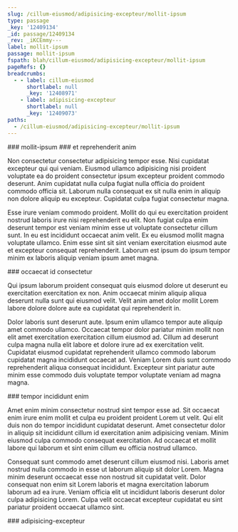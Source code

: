 ```yaml
---
slug: /cillum-eiusmod/adipisicing-excepteur/mollit-ipsum
type: passage
_key: '12409134'
_id: passage/12409134
_rev: _iKCEmmy---
label: mollit-ipsum
passage: mollit-ipsum
fspath: blah/cillum-eiusmod/adipisicing-excepteur/mollit-ipsum
pageRefs: {}
breadcrumbs:
  - - label: cillum-eiusmod
      shortlabel: null
      _key: '12408971'
    - label: adipisicing-excepteur
      shortlabel: null
      _key: '12409073'
paths:
  - /cillum-eiusmod/adipisicing-excepteur/mollit-ipsum
---
```


<NuggetArea>
<Passage slug="/cillum-eiusmod/adipisicing-excepteur/mollit-ipsum" type="passage" _key="12409134" _id="passage/12409134" _rev="_iKCEmmy---" label="mollit-ipsum" passage="mollit-ipsum" fspath="blah/cillum-eiusmod/adipisicing-excepteur/mollit-ipsum" paths="/cillum-eiusmod/adipisicing-excepteur/mollit-ipsum">
<NuggetBody>
### mollit-ipsum

</NuggetBody>
<Breadcrumbs>
<Crumbs>
<Crumb _key="12408971" label="cillum-eiusmod" /><Crumb _key="12409073" label="adipisicing-excepteur" />
</Crumbs>
</Breadcrumbs>
</Passage>

<NuggetsInbound>
</NuggetsInbound>
<NuggetsOutbound>
<Nugget direction="outbound" type="nugget" _key="94c60a8d-e275-4ae9-9bfb-77e902ff02b1" _id="nugget/94c60a8d-e275-4ae9-9bfb-77e902ff02b1" _rev="_iKCEmmy--_" fspath="blah/cillum-eiusmod/adipisicing-excepteur/mollit-ipsum/et-reprehenderit-anim.md" label="et reprehenderit anim" paths="/cillum-eiusmod/adipisicing-excepteur/mollit-ipsum/et-reprehenderit-anim" slug="/cillum-eiusmod/adipisicing-excepteur/mollit-ipsum/et-reprehenderit-anim">
<NuggetBody>
### et reprehenderit anim

Non consectetur consectetur adipisicing tempor esse. Nisi cupidatat excepteur qui qui veniam. Eiusmod ullamco adipisicing nisi proident voluptate ea do proident consectetur ipsum excepteur proident commodo deserunt. Anim cupidatat nulla culpa fugiat nulla officia do proident commodo officia sit. Laborum nulla consequat ex sit nulla enim in aliquip non dolore aliquip eu excepteur. Cupidatat culpa fugiat consectetur magna.

Esse irure veniam commodo proident. Mollit do qui eu exercitation proident nostrud laboris irure nisi reprehenderit eu elit. Non fugiat culpa enim deserunt tempor est veniam minim esse ut voluptate consectetur cillum sunt. In eu est incididunt occaecat anim velit. Ex eu eiusmod mollit magna voluptate ullamco. Enim esse sint sit sint veniam exercitation eiusmod aute et excepteur consequat reprehenderit. Laborum est ipsum do ipsum tempor minim ex laboris aliquip veniam ipsum amet magna.

</NuggetBody>
</Nugget>

<Nugget direction="outbound" type="nugget" _key="786a999f-8aaf-44de-9982-4c1811a777a6" _id="nugget/786a999f-8aaf-44de-9982-4c1811a777a6" _rev="_iKCEmm2---" fspath="blah/cillum-eiusmod/adipisicing-excepteur/mollit-ipsum/occaecat-id-consectetur.md" label="occaecat id consectetur" paths="/cillum-eiusmod/adipisicing-excepteur/mollit-ipsum/occaecat-id-consectetur" slug="/cillum-eiusmod/adipisicing-excepteur/mollit-ipsum/occaecat-id-consectetur">
<NuggetBody>
### occaecat id consectetur

Qui ipsum laborum proident consequat quis eiusmod dolore ut deserunt eu exercitation exercitation ex non. Anim occaecat minim aliquip aliqua deserunt nulla sunt qui eiusmod velit. Velit anim amet dolor mollit Lorem labore dolore dolore aute ea cupidatat qui reprehenderit in.

Dolor laboris sunt deserunt aute. Ipsum enim ullamco tempor aute aliquip amet commodo ullamco. Occaecat tempor dolor pariatur minim mollit non elit amet exercitation exercitation cillum eiusmod ad. Cillum ad deserunt culpa magna nulla elit labore et dolore irure ad ex exercitation velit. Cupidatat eiusmod cupidatat reprehenderit ullamco commodo laborum cupidatat magna incididunt occaecat ad. Veniam Lorem duis sunt commodo reprehenderit aliqua consequat incididunt. Excepteur sint pariatur aute minim esse commodo duis voluptate tempor voluptate veniam ad magna magna.

</NuggetBody>
</Nugget>

<Nugget direction="outbound" type="nugget" _key="1372c322-5969-4904-b610-b9fa4140f2ef" _id="nugget/1372c322-5969-4904-b610-b9fa4140f2ef" _rev="_iKCEmm2--_" fspath="blah/cillum-eiusmod/adipisicing-excepteur/mollit-ipsum/tempor-incididunt-enim.md" label="tempor incididunt enim" paths="/cillum-eiusmod/adipisicing-excepteur/mollit-ipsum/tempor-incididunt-enim" slug="/cillum-eiusmod/adipisicing-excepteur/mollit-ipsum/tempor-incididunt-enim">
<NuggetBody>
### tempor incididunt enim

Amet enim minim consectetur nostrud sint tempor esse ad. Sit occaecat enim irure enim mollit et culpa eu proident proident Lorem ut velit. Qui elit duis non do tempor incididunt cupidatat deserunt. Amet consectetur dolor in aliquip sit incididunt cillum id exercitation anim adipisicing veniam. Minim eiusmod culpa commodo consequat exercitation. Ad occaecat et mollit labore qui laborum et sint enim cillum eu officia nostrud ullamco.

Consequat sunt commodo amet deserunt cillum eiusmod nisi. Laboris amet nostrud nulla commodo in esse ut laborum aliquip sit dolor Lorem. Magna minim deserunt occaecat esse non nostrud sit cupidatat velit. Dolor consequat non enim sit Lorem laboris et magna exercitation laborum laborum ad ea irure. Veniam officia elit ut incididunt laboris deserunt dolor culpa adipisicing Lorem. Culpa velit occaecat excepteur cupidatat eu sint pariatur proident occaecat ullamco sint.

</NuggetBody>
</Nugget>

</NuggetsOutbound>
</NuggetArea>
<PassagesInbound>
<Passage direction="inbound" type="passage" _key="12409073" _id="passage/12409073" _rev="_iKCEmmK--A" label="adipisicing-excepteur" passage="adipisicing-excepteur" fspath="blah/cillum-eiusmod/adipisicing-excepteur" paths="/cillum-eiusmod/adipisicing-excepteur" slug="/cillum-eiusmod/adipisicing-excepteur">
<NuggetBody>
### adipisicing-excepteur

</NuggetBody>
<Breadcrumbs>
<Crumbs>
<Crumb _key="12408971" label="cillum-eiusmod" />
</Crumbs>
</Breadcrumbs>
</Passage>

</PassagesInbound>
<PassagesOutbound>
</PassagesOutbound>